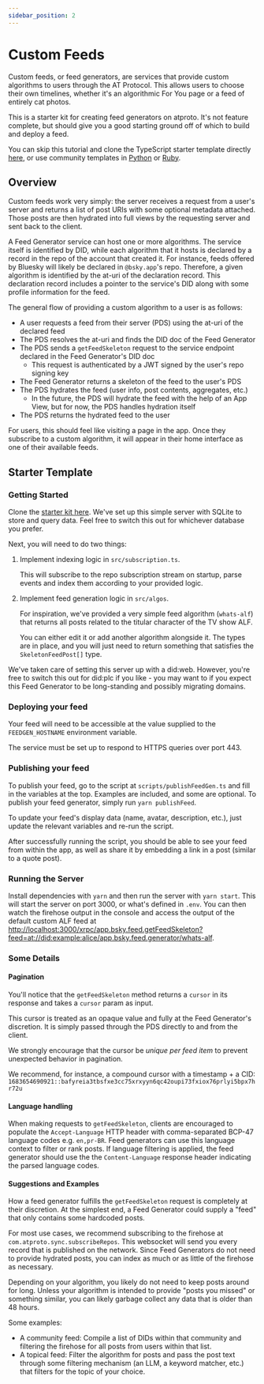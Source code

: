 ```yaml
---
sidebar_position: 2
---
```


# Custom Feeds

Custom feeds, or feed generators, are services that provide custom algorithms to users through the AT Protocol. This allows users to choose their own timelines, whether it's an algorithmic For You page or a feed of entirely cat photos.

This is a starter kit for creating feed generators on atproto. It's not feature complete, but should give you a good starting ground off of which to build and deploy a feed.

You can skip this tutorial and clone the TypeScript starter template directly [here](https://github.com/bluesky-social/feed-generator), or use community templates in [Python](https://github.com/MarshalX/bluesky-feed-generator) or [Ruby](https://github.com/mackuba/bluesky-feeds-rb).

## Overview

Custom feeds work very simply: the server receives a request from a user's server and returns a list of post URIs with some optional metadata attached. Those posts are then hydrated into full views by the requesting server and sent back to the client.

A Feed Generator service can host one or more algorithms. The service itself is identified by DID, while each algorithm that it hosts is declared by a record in the repo of the account that created it. For instance, feeds offered by Bluesky will likely be declared in `@bsky.app`'s repo. Therefore, a given algorithm is identified by the at-uri of the declaration record. This declaration record includes a pointer to the service's DID along with some profile information for the feed.

The general flow of providing a custom algorithm to a user is as follows:
- A user requests a feed from their server (PDS) using the at-uri of the declared feed
- The PDS resolves the at-uri and finds the DID doc of the Feed Generator
- The PDS sends a `getFeedSkeleton` request to the service endpoint declared in the Feed Generator's DID doc
  - This request is authenticated by a JWT signed by the user's repo signing key
- The Feed Generator returns a skeleton of the feed to the user's PDS
- The PDS hydrates the feed (user info, post contents, aggregates, etc.)
  - In the future, the PDS will hydrate the feed with the help of an App View, but for now, the PDS handles hydration itself
- The PDS returns the hydrated feed to the user

For users, this should feel like visiting a page in the app. Once they subscribe to a custom algorithm, it will appear in their home interface as one of their available feeds.

## Starter Template 

### Getting Started

Clone the [starter kit here](https://github.com/bluesky-social/feed-generator). We've set up this simple server with SQLite to store and query data. Feel free to switch this out for whichever database you prefer.

Next, you will need to do two things:

1. Implement indexing logic in `src/subscription.ts`. 
   
   This will subscribe to the repo subscription stream on startup, parse events and index them according to your provided logic.

2. Implement feed generation logic in `src/algos`.

   For inspiration, we've provided a very simple feed algorithm (`whats-alf`) that returns all posts related to the titular character of the TV show ALF. 

   You can either edit it or add another algorithm alongside it. The types are in place, and you will just need to return something that satisfies the `SkeletonFeedPost[]` type.

We've taken care of setting this server up with a did:web. However, you're free to switch this out for did:plc if you like - you may want to if you expect this Feed Generator to be long-standing and possibly migrating domains.

### Deploying your feed

Your feed will need to be accessible at the value supplied to the `FEEDGEN_HOSTNAME` environment variable.

The service must be set up to respond to HTTPS queries over port 443.

### Publishing your feed

To publish your feed, go to the script at `scripts/publishFeedGen.ts` and fill in the variables at the top. Examples are included, and some are optional. To publish your feed generator, simply run `yarn publishFeed`.

To update your feed's display data (name, avatar, description, etc.), just update the relevant variables and re-run the script.

After successfully running the script, you should be able to see your feed from within the app, as well as share it by embedding a link in a post (similar to a quote post).

### Running the Server

Install dependencies with `yarn` and then run the server with `yarn start`. This will start the server on port 3000, or what's defined in `.env`. You can then watch the firehose output in the console and access the output of the default custom ALF feed at [http://localhost:3000/xrpc/app.bsky.feed.getFeedSkeleton?feed=at://did:example:alice/app.bsky.feed.generator/whats-alf](http://localhost:3000/xrpc/app.bsky.feed.getFeedSkeleton?feed=at://did:example:alice/app.bsky.feed.generator/whats-alf).

### Some Details

#### Pagination

You'll notice that the `getFeedSkeleton` method returns a `cursor` in its response and takes a `cursor` param as input.

This cursor is treated as an opaque value and fully at the Feed Generator's discretion. It is simply passed through the PDS directly to and from the client.

We strongly encourage that the cursor be _unique per feed item_ to prevent unexpected behavior in pagination.

We recommend, for instance, a compound cursor with a timestamp + a CID:
`1683654690921::bafyreia3tbsfxe3cc75xrxyyn6qc42oupi73fxiox76prlyi5bpx7hr72u`

#### Language handling

When making requests to `getFeedSkeleton`, clients are encouraged to populate the `Accept-Language` HTTP header with comma-separated BCP-47 language codes e.g. `en,pr-BR`. Feed generators can use this language context to filter or rank posts. If language filtering is applied, the feed generator should use the the `Content-Language` response header indicating the parsed language codes.

#### Suggestions and Examples

How a feed generator fulfills the `getFeedSkeleton` request is completely at their discretion. At the simplest end, a Feed Generator could supply a "feed" that only contains some hardcoded posts.

For most use cases, we recommend subscribing to the firehose at `com.atproto.sync.subscribeRepos`. This websocket will send you every record that is published on the network. Since Feed Generators do not need to provide hydrated posts, you can index as much or as little of the firehose as necessary.

Depending on your algorithm, you likely do not need to keep posts around for long. Unless your algorithm is intended to provide "posts you missed" or something similar, you can likely garbage collect any data that is older than 48 hours.

Some examples:
- A community feed: Compile a list of DIDs within that community and filtering the firehose for all posts from users within that list.
- A topical feed: Filter the algorithm for posts and pass the post text through some filtering mechanism (an LLM, a keyword matcher, etc.) that filters for the topic of your choice.
